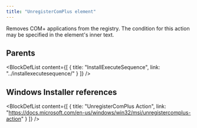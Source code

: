 ```yaml
---
title: "UnregisterComPlus element"
---
```



Removes COM+ applications from the registry. The condition for this action may be specified in the element's inner text.


## Parents

<BlockDefList content={[
    {
      title: "InstallExecuteSequence",
      link: "../installexecutesequence/"
    }
  ]}
/>

## Windows Installer references

<BlockDefList content={[
    {
      title: "UnregisterComPlus Action",
      link: "https://docs.microsoft.com/en-us/windows/win32/msi/unregistercomplus-action"
    }
  ]}
/>
